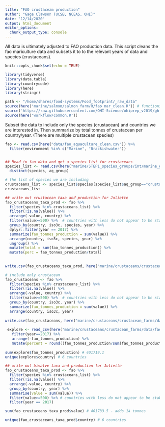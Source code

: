 ```yaml
---
title: "FAO crustaceam production"
author: "Gage Clawson (UCSB, NCEAS, OHI)"
date: "12/14/2020"
output: html_document
editor_options: 
  chunk_output_type: console
---
```


All data is ultimately adjusted to FAO production data.  This script cleans the fao mariculture data and subsets it to to the relevant years of data and species (crustaceans).

```r
knitr::opts_chunk$set(echo = TRUE)
```

```r

library(tidyverse)
library(data.table)
library(countrycode)
library(here)
library(stringr)

path <- "/home/shares/food-systems/Food_footprint/_raw_data"
source(here('marine/salmon/salmon_farm/R/fao_mar_clean.R')) # functions specific to mariculture dealing with compound countries
source('https://raw.githubusercontent.com/OHI-Science/ohiprep_v2019/gh-pages/workflow/R/fao_fxn.R') # function for cleaning FAO files
source(here('workflow/common.R'))

```

Subset the data to include only the species (crustacean) and countries we are interested in. Then summarize by total tonnes of crustacean per country/year. (There are multiple crustacean species)

```r

fao <- read.csv(here("data/fao_aquaculture_clean.csv")) %>%
  filter(environment %in% c("Marine", "Brackishwater"))


## Read in fao data and get a species list for crustaceans 
species_list <- read.csv(here("marine/STEP1_species_groups/int/marine_groups.csv"))  %>%
  distinct(species, aq_group)

# the list of species we are including
crustaceans_list <- species_list$species[species_list$aq_group=="crustaceans"]
crustaceans_list

## write out crustacean taxa and production for Juliette
fao_crustaceans_taxa_prod <- fao %>%
  filter(species %in% crustaceans_list) %>%  
  filter(!is.na(value)) %>%
  arrange(-value, country) %>%
  filter(value>=500) %>%  # countries with less do not appear to be stable producers at this point
  group_by(country, iso3c, species, year) %>%
  dplyr::filter(year == 2017) %>%
  summarize(fao_tonnes_production = sum(value)) %>%
  arrange(country, iso3c, species, year) %>%
  ungroup() %>%
  mutate(total = sum(fao_tonnes_production)) %>%
  mutate(perc = fao_tonnes_production/total)
  
  
write.csv(fao_crustaceans_taxa_prod, here("marine/crustaceans/crustacean_farms/data/fao_mariculture_crustaceans_taxa_production.csv"), row.names=FALSE)

# include only crustacean
fao_crustaceans <- fao %>%
  filter(species %in% crustaceans_list) %>%  
  filter(!is.na(value)) %>%
  arrange(-value, country) %>%
  filter(value>=500) %>%  # countries with less do not appear to be stable producers at this point
  group_by(country, iso3c, year) %>%
  summarize(fao_tonnes_production = sum(value)) %>%
  arrange(country, iso3c, year) 
 
write.csv(fao_crustaceans, here("marine/crustaceans/crustacean_farms/data/fao_mariculture_crustaceans.csv"), row.names=FALSE)
        
 explore <- read_csv(here("marine/crustaceans/crustacean_farms/data/fao_mariculture_crustaceans.csv")) %>%
   filter(year==2017) %>%
   arrange(-fao_tonnes_production) %>%
   mutate(percent = round((fao_tonnes_production/sum(fao_tonnes_production))*100,2))
 
sum(explore$fao_tonnes_production) # 401719.1
unique(explore$country) # 6 countries 


```

```r
## write out bivalve taxa and production for Juliette
fao_crustaceans_taxa_prod <- fao %>%
  filter(species %in% crustaceans_list) %>%  
  filter(!is.na(value)) %>%
  arrange(-value, country) %>%
  group_by(country, year) %>%
  summarise(value = sum(value)) %>%
  filter(value>=500) %>% # countries with less do not appear to be stable producers at this point
  filter(year == 2017)

sum(fao_crustaceans_taxa_prod$value) # 401733.5 - adds 14 tonnes 

unique(fao_crustaceans_taxa_prod$country) # 6 countries 
```



